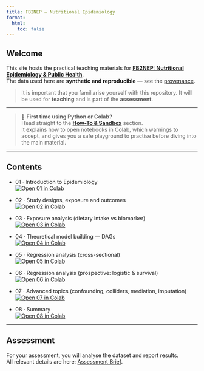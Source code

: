 ```yaml
---
title: FB2NEP — Nutritional Epidemiology
format:
  html:
    toc: false
---
```


## Welcome

This site hosts the practical teaching materials for [**FB2NEP: Nutritional Epidemiology & Public Health**](https://www.reading.ac.uk/modules/documents?acyear=2024%252f5&modcode=FB2NEP&schoolcode=CFP%20CHEM%7CCFP%20FOODBI%7CCFP%20PHARM).  
The data used here are **synthetic and reproducible** — see the [provenance](metadata/provenance.md).  

> It is important that you familiarise yourself with this repository. It will be used for **teaching** and is part of the **assessment**.

---

> 🚀 **First time using Python or Colab?**  
> Head straight to the **[How-To & Sandbox](howto_sandbox/index.qmd)** section.  
> It explains how to open notebooks in Colab, which warnings to accept, and gives you a safe playground to practise before diving into the main material.

---

## Contents

- 01 · Introduction to Epidemiology  
  [![Open 01 in Colab](https://colab.research.google.com/assets/colab-badge.svg)](https://colab.research.google.com/github/ggkuhnle/fb2nep-epi/blob/main/notebooks/01_intro_epidemiology.ipynb)

- 02 · Study designs, exposure and outcomes  
  [![Open 02 in Colab](https://colab.research.google.com/assets/colab-badge.svg)](https://colab.research.google.com/github/ggkuhnle/fb2nep-epi/blob/main/notebooks/02_study_designs_exposure_outcomes.ipynb)

- 03 · Exposure analysis (dietary intake vs biomarker)  
  [![Open 03 in Colab](https://colab.research.google.com/assets/colab-badge.svg)](https://colab.research.google.com/github/ggkuhnle/fb2nep-epi/blob/main/notebooks/03_exposure_analysis.ipynb)

- 04 · Theoretical model building — DAGs  
  [![Open 04 in Colab](https://colab.research.google.com/assets/colab-badge.svg)](https://colab.research.google.com/github/ggkuhnle/fb2nep-epi/blob/main/notebooks/04_theoretical_dags.ipynb)

- 05 · Regression analysis (cross-sectional)  
  [![Open 05 in Colab](https://colab.research.google.com/assets/colab-badge.svg)](https://colab.research.google.com/github/ggkuhnle/fb2nep-epi/blob/main/notebooks/05_regression_crosssectional.ipynb)

- 06 · Regression analysis (prospective: logistic & survival)  
  [![Open 06 in Colab](https://colab.research.google.com/assets/colab-badge.svg)](https://colab.research.google.com/github/ggkuhnle/fb2nep-epi/blob/main/notebooks/06_regression_prospective.ipynb)

- 07 · Advanced topics (confounding, colliders, mediation, imputation)  
  [![Open 07 in Colab](https://colab.research.google.com/assets/colab-badge.svg)](https://colab.research.google.com/github/ggkuhnle/fb2nep-epi/blob/main/notebooks/07_advanced_missing_confounds.ipynb)

- 08 · Summary  
  [![Open 08 in Colab](https://colab.research.google.com/assets/colab-badge.svg)](https://colab.research.google.com/github/ggkuhnle/fb2nep-epi/blob/main/notebooks/08_summary.ipynb)

---

## Assessment

For your assessment, you will analyse the dataset and report results.  
All relevant details are here: [Assessment Brief](assessment/A1_brief.md).

